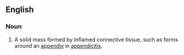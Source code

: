 ==English==
===Noun===
#A solid mass formed by inflamed connective tissue, such as forms around an [[appendix]] in [[appendicitis]].